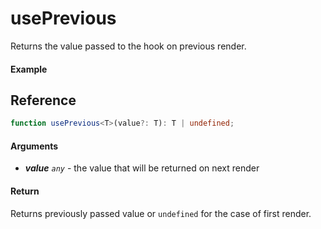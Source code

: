 
<Meta title="State/usePrevious" component={Example} />

# usePrevious

Returns the value passed to the hook on previous render.

#### Example

<Canvas>
  <Story story={Example} inline />
</Canvas>

## Reference

```ts
function usePrevious<T>(value?: T): T | undefined;
```

#### Arguments

- _**value**_ _`any`_ - the value that will be returned on next render

#### Return

Returns previously passed value or `undefined` for the case of first render.

